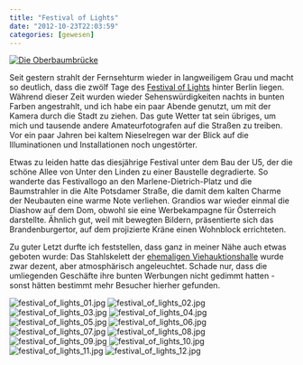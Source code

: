 ```yaml
---
title: "Festival of Lights"
date: "2012-10-23T22:03:59"
categories: [gewesen]
---
```


[![Die Oberbaumbrücke](festival_of_lights_panorama.jpg)](http://gigapan.com/gigapans/117204)

Seit gestern strahlt der Fernsehturm wieder in langweiligem Grau und macht so deutlich, dass die zwölf Tage des [Festival of Lights](http://festival-of-lights.de/) hinter Berlin liegen. Während dieser Zeit wurden wieder Sehenswürdigkeiten nachts in bunten Farben angestrahlt, und ich habe ein paar Abende genutzt, um mit der Kamera durch die Stadt zu ziehen. Das gute Wetter tat sein übriges, um mich und tausende andere Amateurfotografen auf die Straßen zu treiben. Vor ein paar Jahren bei kaltem Nieselregen war der Blick auf die Illuminationen und Installationen noch ungestörter.

Etwas zu leiden hatte das diesjährige Festival unter dem Bau der U5, der die schöne Allee von Unter den Linden zu einer Baustelle degradierte. So wanderte das Festivallogo an den Marlene-Dietrich-Platz und die Baumstrahler in die Alte Potsdamer Straße, die damit dem kalten Charme der Neubauten eine warme Note verliehen. Grandios war wieder einmal die Diashow auf dem Dom, obwohl sie eine Werbekampagne für Österreich darstellte. Ähnlich gut, weil mit bewegten Bildern, präsentierte sich das Brandenburgertor, auf dem projizierte Kräne einen Wohnblock errichteten.

Zu guter Letzt durfte ich feststellen, dass ganz in meiner Nähe auch etwas geboten wurde: Das Stahlskelett der [ehemaligen Viehauktionshalle](http://dk4lichteinfall.wordpress.com/2012/10/11/illuminations-ufo-vor-der-ehemaligen-viehauktionshalle-am-s-bahnhof-storkower-strase-gelandet/) wurde zwar dezent, aber atmosphärisch angeleuchtet. Schade nur, dass die umliegenden Geschäfte ihre bunten Werbungen nicht gedimmt hatten - sonst hätten bestimmt mehr Besucher hierher gefunden.

![festival_of_lights_01.jpg](festival_of_lights_01.jpg)
![festival_of_lights_02.jpg](festival_of_lights_02.jpg)
![festival_of_lights_03.jpg](festival_of_lights_03.jpg)
![festival_of_lights_04.jpg](festival_of_lights_04.jpg)
![festival_of_lights_05.jpg](festival_of_lights_05.jpg)
![festival_of_lights_06.jpg](festival_of_lights_06.jpg)
![festival_of_lights_07.jpg](festival_of_lights_07.jpg)
![festival_of_lights_08.jpg](festival_of_lights_08.jpg)
![festival_of_lights_09.jpg](festival_of_lights_09.jpg)
![festival_of_lights_10.jpg](festival_of_lights_10.jpg)
![festival_of_lights_11.jpg](festival_of_lights_11.jpg)
![festival_of_lights_12.jpg](festival_of_lights_12.jpg)
